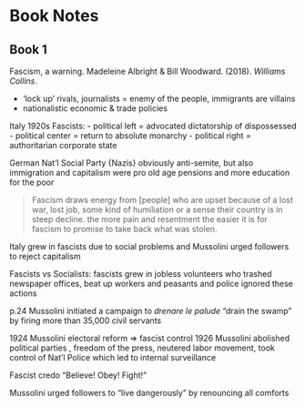 
# Book Notes



## Book 1

Fascism, a warning. Madeleine Albright & Bill Woodward. (2018). _Williams Collins_.

- 'lock up' rivals, journalists = enemy of the people, immigrants are villains
- nationalistic economic & trade policies

Italy 1920s Fascists:
- political left = advocated dictatorship of dispossessed
- political center = return to absolute monarchy
- political right = authoritarian corporate state 

German Nat'l Social Party {Nazis}
obviously anti-semite, but also immigration and capitalism
were pro old age pensions and more education for the poor


> Fascism draws energy from [people] who are upset because of a lost war, lost job, some kind of humiliation or a sense their country is in steep decline. the more pain and resentment the easier it is for fascism to promise to take back what was stolen.

Italy grew in fascists due to social problems and Mussolini urged followers to reject capitalism

Fascists vs Socialists:
fascists grew in jobless volunteers who trashed newspaper offices, beat up workers and peasants and police ignored these actions


p.24 Mussolini initiated a campaign to _drenare le palude_ "drain the swamp" by firing more than 35,000 civil servants

1924 Mussolini electoral reform => fascist control
1926 Mussolini abolished political parties , freedom of the press, neutered labor movement, took control of Nat'l Police which led to internal surveillance

Fascist credo "Believe! Obey! Fight!"

Mussolini urged followers to "live dangerously" by renouncing all comforts 






























